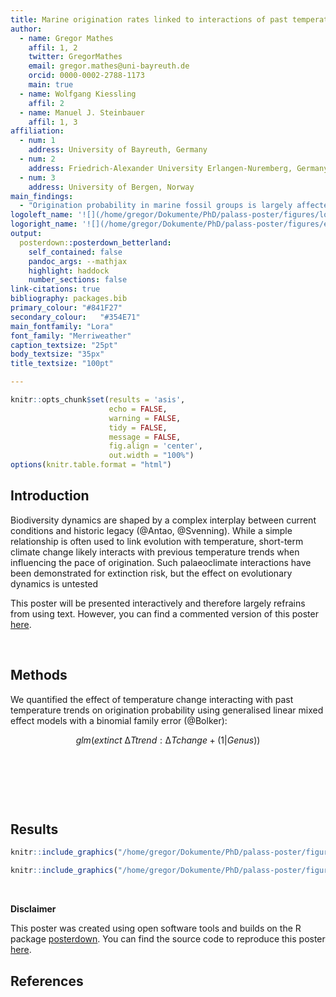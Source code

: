 ```yaml
---
title: Marine origination rates linked to interactions of past temperature trends with short-term climate change
author:
  - name: Gregor Mathes
    affil: 1, 2  
    twitter: GregorMathes
    email: gregor.mathes@uni-bayreuth.de
    orcid: 0000-0002-2788-1173
    main: true
  - name: Wolfgang Kiessling
    affil: 2  
  - name: Manuel J. Steinbauer
    affil: 1, 3
affiliation:
  - num: 1
    address: University of Bayreuth, Germany
  - num: 2
    address: Friedrich-Alexander University Erlangen-Nuremberg, Germany
  - num: 3
    address: University of Bergen, Norway
main_findings:
  - "Origination probability in marine fossil groups is largely affected by palaeoclimate interactions"
logoleft_name: '![](/home/gregor/Dokumente/PhD/palass-poster/figures/logo_bayreuth.png){.main-img-left}'
logoright_name: '![](/home/gregor/Dokumente/PhD/palass-poster/figures/erlangen_logo.jpg){.main-img-right}'
output: 
  posterdown::posterdown_betterland:
    self_contained: false
    pandoc_args: --mathjax
    highlight: haddock
    number_sections: false
link-citations: true
bibliography: packages.bib
primary_colour: "#841F27"
secondary_colour:	"#354E71"
main_fontfamily: "Lora"
font_family: "Merriweather"
caption_textsize: "25pt"
body_textsize: "35px"
title_textsize: "100pt"

---
```


```r
knitr::opts_chunk$set(results = 'asis',
                      echo = FALSE,
                      warning = FALSE,
                      tidy = FALSE,
                      message = FALSE,
                      fig.align = 'center',
                      out.width = "100%")
options(knitr.table.format = "html") 
``` 


## Introduction

Biodiversity dynamics are shaped by a complex interplay between current conditions and historic legacy (@Antao, @Svenning). While a simple relationship is often used to link evolution with temperature, short-term climate change likely interacts with previous temperature trends when influencing the pace of origination. Such palaeoclimate interactions have been demonstrated for extinction risk, but the effect on evolutionary dynamics is untested


This poster will be presented interactively and therefore largely refrains from using text. However, you can find a commented version of this poster [here](http://htmlpreview.github.io/?https://github.com/Ischi94/palass-poster/blob/main/html-mathes.html).  


<br>  

## Methods

We quantified the effect of temperature change interacting with past temperature trends on origination probability using generalised linear mixed effect models with a binomial family error (@Bolker):

$$
glm (extinct ~ ∆Ttrend : ∆Tchange + (1 | Genus))
$$
<br>  
<br>  
<br>  

## Results

```r
knitr::include_graphics("/home/gregor/Dokumente/PhD/palass-poster/figures/Violin_plot.png")
```  
  

```r
knitr::include_graphics("/home/gregor/Dokumente/PhD/palass-poster/figures/combined_effect_sizes.png") 
```  
<br>  
  
**Disclaimer**
  
This poster was created using open software tools and builds on the R package [posterdown](https://github.com/brentthorne/posterdown). You can find the source code to reproduce this poster [here](https://github.com/Ischi94/palass-poster).  

## References
